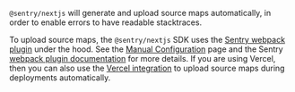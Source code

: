 `@sentry/nextjs` will generate and upload source maps automatically, in order to enable errors to have readable stacktraces.

To upload source maps, the `@sentry/nextjs` SDK uses the [Sentry webpack plugin](https://www.npmjs.com/package/@sentry/webpack-plugin) under the hood. See the [Manual Configuration](../manual-setup/#configure-source-maps) page and the Sentry [webpack plugin documentation](https://www.npmjs.com/package/@sentry/webpack-plugin) for more details. If you are using Vercel, then you can also use the [Vercel integration](/product/integrations/deployment/vercel/) to upload source maps during deployments automatically.
